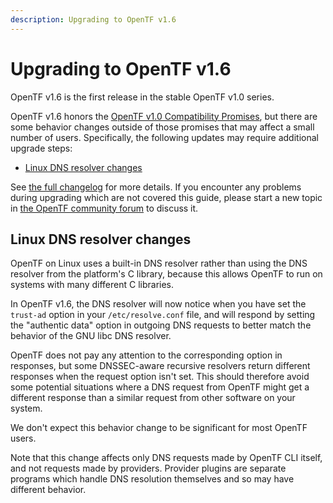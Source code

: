 ```yaml
---
description: Upgrading to OpenTF v1.6
---
```


# Upgrading to OpenTF v1.6

OpenTF v1.6 is the first release in the stable OpenTF v1.0 series.

OpenTF v1.6 honors the
[OpenTF v1.0 Compatibility Promises](/docs/language/v1-compatibility-promises),
but there are some behavior changes outside of those promises that may affect a
small number of users. Specifically, the following updates may require
additional upgrade steps:
* [Linux DNS resolver changes](#linux-dns-resolver-changes)

See [the full changelog](https://github.com/placeholderplaceholderplaceholder/opentf/blob/v1.6/CHANGELOG.md)
for more details. If you encounter any problems during upgrading which are not
covered this guide, please start a new topic in
[the OpenTF community forum](https://github.com/placeholderplaceholderplaceholder/opentf/discussions)
to discuss it.

## Linux DNS resolver changes

OpenTF on Linux uses a built-in DNS resolver rather than using the DNS
resolver from the platform's C library, because this allows OpenTF to run
on systems with many different C libraries.

In OpenTF v1.6, the DNS resolver will now notice when you have set the
`trust-ad` option in your `/etc/resolve.conf` file, and will respond by setting
the "authentic data" option in outgoing DNS requests to better match the
behavior of the GNU libc DNS resolver.

OpenTF does not pay any attention to the corresponding option in responses,
but some DNSSEC-aware recursive resolvers return different responses when the
request option isn't set. This should therefore avoid some potential situations
where a DNS request from OpenTF might get a different response than a
similar request from other software on your system.

We don't expect this behavior change to be significant for most OpenTF users.

Note that this change affects only DNS requests made by OpenTF CLI itself,
and not requests made by providers. Provider plugins are separate programs
which handle DNS resolution themselves and so may have different behavior.

